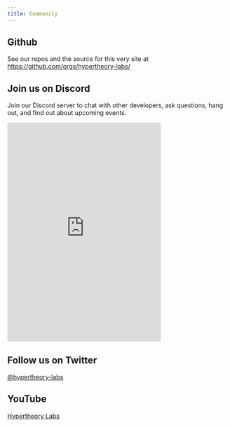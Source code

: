 ```yaml
---
title: Community
---
```


## Github

See our repos and the source for this very site at https://github.com/orgs/hypertheory-labs/

## Join us on Discord

Join our Discord server to chat with other developers, ask questions, hang out, and find out about upcoming events.

<div style={{ display: "grid", placeItems: "center" }}>
  <iframe
    src="https://discord.com/widget?id=981264202566090752&theme=dark"
    width="350"
    height="500"
    allowtransparency="true"
    frameborder="0"
    sandbox="allow-popups allow-popups-to-escape-sandbox allow-same-origin allow-scripts"
  ></iframe>
</div>

## Follow us on Twitter

[@hypertheory-labs](https://twitter.com/hypertheorylabs)

## YouTube

[Hypertheory Labs](https://www.youtube.com/channel/UCYtkglgbTP61uQf7m0zaZJQ)
